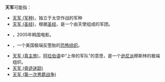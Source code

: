 '''天军'''可能指：
* [[天军_(军种)|天军 (军种)]]，独立于太空作战的军种
* [[天军_(圣经)|天军 (圣经)]]，根据[[圣经|圣经]]，是一个由天使组成的军团。
* {{Link-en|天军 (韩国电影)|Heaven's Soldiers}}，2005年韩国电影。
* {{link-en|天军 (美国)|Army of God (United States)}}，一个美国极端反堕胎的[[恐怖组织|恐怖组织]]。
* [[天军_(真主旅)|天军 (真主旅)]]，[[阿拉伯语|阿拉伯语]]中“上帝的军队”的意思，是一个[[逊尼派|逊尼派]]穆斯林的极端组织。
* [[天军_(骨迹迷踪)|天军 (骨迹迷踪)]]
* [[天军_(第一次男爵战争)|天军 (第一次男爵战争)]]
{{disambig|cat=二字消歧义}}